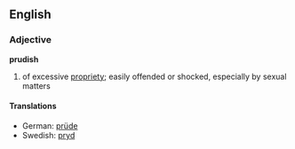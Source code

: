 ==English==
===Adjective===
'''prudish'''
# of excessive [[propriety]]; easily offended or shocked, especially by sexual matters
====Translations====
*German: [[prüde]]
*Swedish: [[pryd]]
